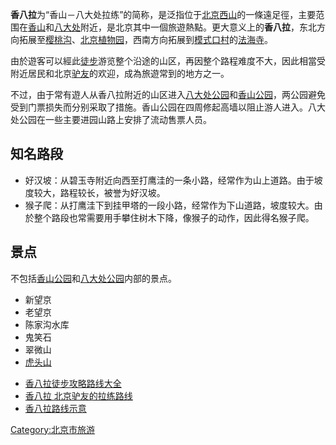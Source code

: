 '''香八拉'''为“香山－八大处拉练”的简称，是泛指位于[[北京|北京]][[西山_(北京)|西山]]的一條遠足徑，主要范围在[[香山_(北京)|香山]]和[[八大处|八大处]]附近，是北京其中一個旅遊熱點。更大意义上的'''香八拉'''，东北方向拓展至[[樱桃沟|樱桃沟]]、[[北京植物园|北京植物园]]，西南方向拓展到[[模式口村|模式口村]]的[[法海寺|法海寺]]。

由於遊客可以經此[[徒步|徒步]]游览整个沿途的山区，再因整个路程难度不大，因此相當受附近居民和北京[[驴友|驴友]]的欢迎，成為旅遊常到的地方之一。

不过，由于常有遊人从香八拉附近的山区进入[[八大处公园|八大处公园]]和[[香山公园|香山公园]]，两公园避免受到门票损失而分别采取了措施。香山公园在四周修起高墙以阻止游人进入。八大处公园在一些主要进园山路上安排了流动售票人员。

==知名路段==
* 好汉坡：从碧玉寺附近向西至打鹰洼的一条小路，经常作为山上道路。由于坡度较大，路程较长，被誉为好汉坡。
* 猴子爬：从打鹰洼下到挂甲塔的一段小路，经常作为下山道路，坡度较大。由於整个路段也常需要用手攀住树木下降，像猴子的动作，因此得名猴子爬。

==景点==
不包括[[香山公园|香山公园]]和[[八大处公园|八大处公园]]内部的景点。
* 新望京
* 老望京
* 陈家沟水库
* 鬼笑石
* 翠微山
* [[虎头山_(北京)|虎头山]]

* [http://www.lvyou520.com/outdoor/raiders/2011-09-15/3333.html 香八拉徒步攻略路线大全] {{Wayback|url=http://www.lvyou520.com/outdoor/raiders/2011-09-15/3333.html |date=20120903180212 }}
* [https://web.archive.org/web/20121019135917/http://beijing.abang.com/od/nice_to_do/a/xiangbala.--U3.htm 香八拉 北京驴友的拉练路线]
* [http://v.youku.com/v_show/id_XNTM5NDQ3NDA4.html 香八拉路线示意]
{{北京小作品}}

[[Category:北京市旅游|Category:北京市旅游]]